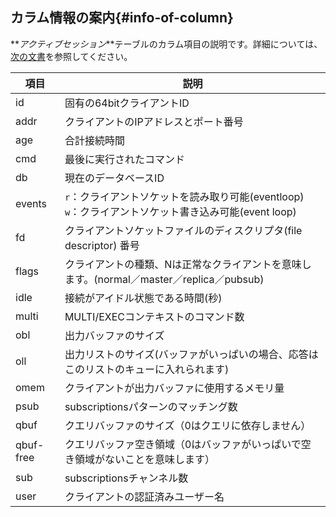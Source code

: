 ## カラム情報の案内{#info-of-column}

**_アクティブセッション_**テーブルのカラム項目の説明です。詳細については、[次の文書](https://redis.io/commands/client-list/)を参照してください。

| 項目        | 説明                                                                     |
| --------- | ---------------------------------------------------------------------- |
| id        | 固有の64bitクライアントID                                                       |
| addr      | クライアントのIPアドレスとポート番号                                                    |
| age       | 合計接続時間                                                                 |
| cmd       | 最後に実行されたコマンド                                                           |
| db        | 現在のデータベースID                                                            |
| events    | `r`：クライアントソケットを読み取り可能(eventloop) <br/>`w`：クライアントソケット書き込み可能(event loop) |
| fd        | クライアントソケットファイルのディスクリプタ(file descriptor) 番号                             |
| flags     | クライアントの種類、Nは正常なクライアントを意味します。(normal／master／replica／pubsub)             |
| idle      | 接続がアイドル状態である時間(秒)                                                      |
| multi     | MULTI/EXECコンテキストのコマンド数                                                 |
| obl       | 出力バッファのサイズ                                                             |
| oll       | 出力リストのサイズ(バッファがいっぱいの場合、応答はこのリストのキューに入れられます)                            |
| omem      | クライアントが出力バッファに使用するメモリ量                                                 |
| psub      | subscriptionsパターンのマッチング数                                               |
| qbuf      | クエリバッファのサイズ（0はクエリに依存しません）                                              |
| qbuf-free | クエリバッファ空き領域（0はバッファがいっぱいで空き領域がないことを意味します）                               |
| sub       | subscriptionsチャンネル数                                                    |
| user      | クライアントの認証済みユーザー名                                                       |
